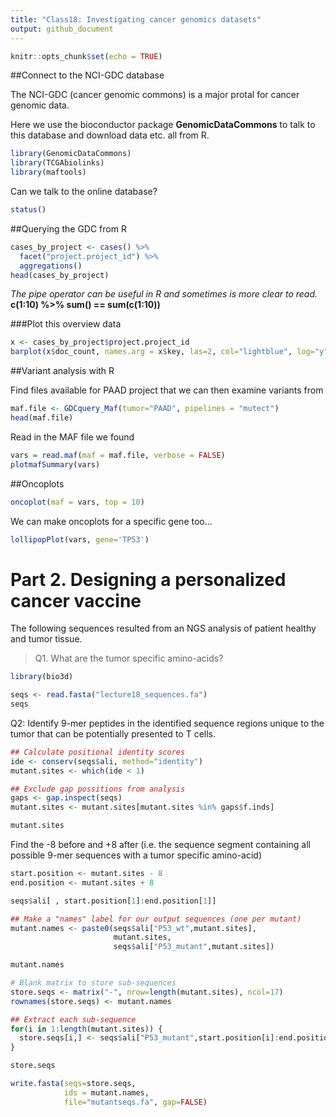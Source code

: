 ```yaml
---
title: "Class18: Investigating cancer genomics datasets"
output: github_document
---
```


```r
knitr::opts_chunk$set(echo = TRUE)
```

##Connect to the NCI-GDC database

The NCI-GDC (cancer genomic commons) is a major protal for cancer genomic data.

Here we use the bioconductor package **GenomicDataCommons** to talk to this database and download data etc. all from R.
```r
library(GenomicDataCommons)
library(TCGAbiolinks)
library(maftools)
```

Can we talk to the online database?
```r
status()
```

##Querying the GDC from R
```r
cases_by_project <- cases() %>%
  facet("project.project_id") %>%
  aggregations()
head(cases_by_project)
```

*The pipe operator can be useful in R and sometimes is more clear to read.*
**c(1:10) %>% sum() == sum(c(1:10))**


###Plot this overview data
```r
x <- cases_by_project$project.project_id
barplot(x$doc_count, names.arg = x$key, las=2, col="lightblue", log="y")
```



##Variant analysis with R

Find files available for PAAD project that we can then examine variants from
```r
maf.file <- GDCquery_Maf(tumor="PAAD", pipelines = "mutect")
head(maf.file)
```

Read in the MAF file we found
```r
vars = read.maf(maf = maf.file, verbose = FALSE)
plotmafSummary(vars)
```

##Oncoplots
```r
oncoplot(maf = vars, top = 10)
```

We can make oncoplots for a specific gene too...
```r
lollipopPlot(vars, gene='TP53')
```





# Part 2. Designing a personalized cancer vaccine

The following sequences resulted from an NGS analysis of patient healthy and tumor tissue.

> Q1. What are the tumor specific amino-acids?

```r
library(bio3d)

seqs <- read.fasta("lecture18_sequences.fa")
seqs
```

Q2: Identify 9-mer peptides in the identified sequence regions unique to the tumor that can be potentially presented to T cells. 
```r
## Calculate positional identity scores
ide <- conserv(seqs$ali, method="identity")
mutant.sites <- which(ide < 1) 

## Exclude gap possitions from analysis
gaps <- gap.inspect(seqs)
mutant.sites <- mutant.sites[mutant.sites %in% gaps$f.inds]

mutant.sites
```

Find the -8 before and +8 after (i.e. the sequence segment containing all possible 9-mer sequences with a tumor specific amino-acid)
```r
start.position <- mutant.sites - 8
end.position <- mutant.sites + 8
```

```r
seqs$ali[ , start.position[1]:end.position[1]]
```



```r
## Make a "names" label for our output sequences (one per mutant)
mutant.names <- paste0(seqs$ali["P53_wt",mutant.sites],
                       mutant.sites,
                       seqs$ali["P53_mutant",mutant.sites])

mutant.names
```

```r
# Blank matrix to store sub-sequences
store.seqs <- matrix("-", nrow=length(mutant.sites), ncol=17)
rownames(store.seqs) <- mutant.names

## Extract each sub-sequence
for(i in 1:length(mutant.sites)) {
  store.seqs[i,] <- seqs$ali["P53_mutant",start.position[i]:end.position[i]]
}

store.seqs
```


```r
write.fasta(seqs=store.seqs,
            ids = mutant.names,
            file="mutantseqs.fa", gap=FALSE)
```